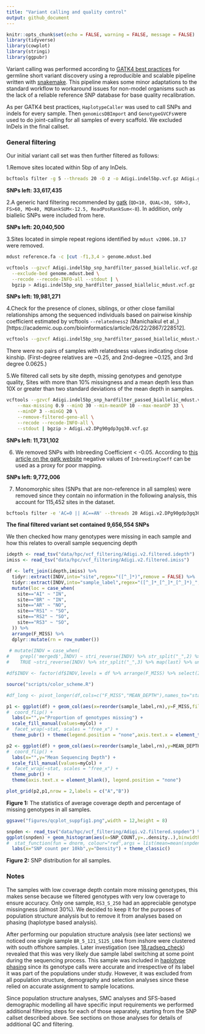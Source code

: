 ```yaml
---
title: "Variant calling and quality control"
output: github_document
---
```


```r
knitr::opts_chunk$set(echo = FALSE, warning = FALSE, message = FALSE)
library(tidyverse)
library(cowplot)
library(stringi)
library(ggpubr)
```

Variant calling was performed according to [GATK4 best practices](https://gatk.broadinstitute.org/hc/en-us/sections/360007226651-Best-Practices-Workflows) for germline short variant discovery using a reproducible and scalable pipeline written with [snakemake](https://github.com/bakeronit/snakemake-gatk4-non-model).  This pipeline makes some minor adaptations to the standard workflow to workaround issues for non-model organisms such as the lack of a reliable reference SNP database for base quality recalibration. 

As per GATK4 best practices, `HaplotypeCaller` was used to call SNPs and indels for every sample. Then `genomicsDBImport` and `GenotypeGVCFs `were used to do joint-calling for all samples of every scaffold. We excluded InDels in the final callset.

### General filtering

Our initial variant call set was then further filtered as follows:

1.Remove sites located within 5bp of any InDels.

```bash
bcftools filter -g 5 --threads 20 -O z -o Adigi.indel5bp.vcf.gz Adigi.gatk_raw.vcf.gz
```
**SNPs left: 33,617,435**

2.A generic hard filtering recommended by [gatk](https://gatk.broadinstitute.org/hc/en-us/articles/360035890471-Hard-filtering-germline-short-variants) (`QD<10, QUAL<30, SOR>3, FS>60, MQ<40, MQRankSUM<-12.5, ReadPosRankSum<-8`). In addition, only biallelic SNPs were included from here.

**SNPs left: 20,040,500**

3.Sites located in simple repeat regions identified by `mdust v2006.10.17` were removed.

```bash
mdust reference.fa -c |cut -f1,3,4 > genome.mdust.bed

vcftools --gzvcf Adigi.indel5bp_snp_hardfilter_passed_biallelic.vcf.gz \
  --exclude-bed genome.mdust.bed \
  --recode --recode-INFO-all --stdout | \
  bgzip > Adigi.indel5bp_snp_hardfilter_passed_biallelic_mdust.vcf.gz
```

**SNPs left: 19,981,271**

4.Check for the presence of clones, siblings, or other close familial relationships among the sequenced individuals based on pairwise kinship coefficient estimated by vcftools `--relatedness2` (Manichaikul et al.,)[https://academic.oup.com/bioinformatics/article/26/22/2867/228512].

```bash
vcftools --gzvcf Adigi.indel5bp_snp_hardfilter_passed_biallelic_mdust.vcf.gz --relatedness2 --out indel5bp_snp_hardfilter_passed_biallelic_mdust
```

There were no pairs of samples with relatedness values indicating close kinship. (First-degree relatives are ~0.25, and 2nd-degree ~0.125, and 3rd degree 0.0625.)

5.We filtered call sets by site depth, missing genotypes and genotype quality, Sites with more than 10% missingness and a mean depth less than 10X or greater than two standard deviations of the mean depth in samples.

```bash
vcftools --gzvcf Adigi.indel5bp_snp_hardfilter_passed_biallelic_mdust.vcf.gz \
    --max-missing 0.9 --minQ 30 --min-meanDP 10 --max-meanDP 33 \
    --minDP 3 --minGQ 20 \
    --remove-filtered-geno-all \
    --recode --recode-INFO-all \
    --stdout | bgzip > Adigi.v2.DPg90gdp3gq30.vcf.gz
```

**SNPs left: 11,731,102**

6. We removed SNPs with Inbreeding Coefficient < -0.05. According to [this article on the gatk website](https://gatk.broadinstitute.org/hc/en-us/articles/360035531992-Inbreeding-Coefficient) negative values of `InbreedingCoeff` can be used as a proxy for poor mapping. 

**SNPs left: 9,772,006**

7. Monomorphic sites (SNPs that are non-reference in all samples) were removed since they contain no information in the following analysis, this account for 115,452 sites in the dataset.

```bash
bcftools filter -e 'AC=0 || AC==AN' --threads 20 Adigi.v2.DPg90gdp3gq30.Fis0.05_pass.vcf.gz |bgzip > Adigi.v2.filtered.vcf.gz
```

**The final filtered variant set contained 9,656,554 SNPs**

We then checked how many genotypes were missing in each sample and how this relates to overall sample sequencing depth

```r
idepth <- read_tsv("data/hpc/vcf_filtering/Adigi.v2.filtered.idepth")
imiss <- read_tsv("data/hpc/vcf_filtering/Adigi.v2.filtered.imiss")

df <- left_join(idepth,imiss) %>%  
  tidyr::extract(INDV,into="site",regex="([^_]*)",remove = FALSE) %>% 
  tidyr::extract(INDV,into="sample_label",regex="([^_]*_[^_]*_[^_]*)_",remove = FALSE) %>% 
  mutate(loc = case_when(
    site=="AI" ~ "IN",
    site=="BR" ~ "IN",
    site=="AR" ~ "NO",    
    site=="RS1" ~ "SO",
    site=="RS2" ~ "SO",
    site=="RS3" ~ "SO",
  )) %>% 
  arrange(F_MISS) %>% 
  dplyr::mutate(rn = row_number())
  
 # mutate(INDV = case_when(
#    grepl('merged$',INDV) ~ stri_reverse(INDV) %>% str_split("_",2) %>% map(last) %>% unlist %>% stri_reverse,
#    TRUE ~stri_reverse(INDV) %>% str_split("_",3) %>% map(last) %>% unlist %>% stri_reverse))

#df$INDV <- factor(df$INDV,levels = df %>% arrange(F_MISS) %>% select(INDV) %>% unlist)
```


```r
source("scripts/color_scheme.R")

#df_long <- pivot_longer(df,cols=c("F_MISS","MEAN_DEPTH"),names_to="stat")

p1 <- ggplot(df) + geom_col(aes(x=reorder(sample_label,rn),y=F_MISS,fill=loc)) +
#  coord_flip() + 
  labs(x="",y="Proportion of genotypes missing") + 
  scale_fill_manual(values=myCol) + 
#  facet_wrap(~stat, scales = "free_x") +
  theme_pubr() + theme(legend.position = "none",axis.text.x = element_text(angle=90,size=8))

p2 <- ggplot(df) + geom_col(aes(x=reorder(sample_label,rn),y=MEAN_DEPTH,fill=loc)) +
#  coord_flip() + 
  labs(x="",y="Mean Sequencing Depth") + 
  scale_fill_manual(values=myCol) + 
#  facet_wrap(~stat, scales = "free_x") +
  theme_pubr() + 
  theme(axis.text.x = element_blank(), legend.position = "none")

plot_grid(p2,p1,nrow = 2,labels = c("A","B"))
```

**Figure 1:** The statistics of average coverage depth and percentage of missing genotypes in all samples.

```r
ggsave("figures/qcplot_suppfig1.png",width = 12,height = 8)
```


```r
snpden <- read_tsv("data/hpc/vcf_filtering/Adigi.v2.filtered.snpden") %>% filter(SNP_COUNT>10) 
ggplot(snpden) + geom_histogram(aes(x=SNP_COUNT,y=..density..),binwidth = 20,color="black",fill="darkblue") +
#  stat_function(fun = dnorm, colour="red",args = list(mean=mean(snpden$SNP_COUNT,na.rm=TRUE),sd=sd(snpden$SNP_COUNT,na.rm = TRUE))) + 
  labs(x="SNP count per 10kb",y="Density") + theme_classic()
```

**Figure 2:** SNP distribution for all samples.

### Notes
The samples with low coverage depth contain more missing genotypes, this makes sense because we filtered genotypes with very low coverage to ensure accuracy. Only one sample, `RS3_S_250` had an appreciable genotype missingness (almost 30%). We decided to keep it for the purposes of population structure analysis but to remove it from analyses based on phasing (haplotype based analysis). 

After performing our population structure analysis (see later sections) we noticed one single sample `BR_5_121_S125_L004` from inshore were clustered with south offshore samples. Later investigation (see [18.radseq_check](18.radseq_check.md)) revealed that this was very likely due sample label switching at some point during the sequencing process. This sample was included in [haplotype phasing](03.phasing.md) since its genotype calls were accurate and irrespective of its label it was part of the populations under study.  However, it was excluded from all population structure, demography and selection analyses since these relied on accurate assignment to sample locations.

Since population structure analyses, SMC analyses and SFS-based demographic modelling all have specific input requirements we performed additional filtering steps for each of those separately, starting from the SNP callset described above.  See sections on those analyses for details of additional QC and filtering. 

